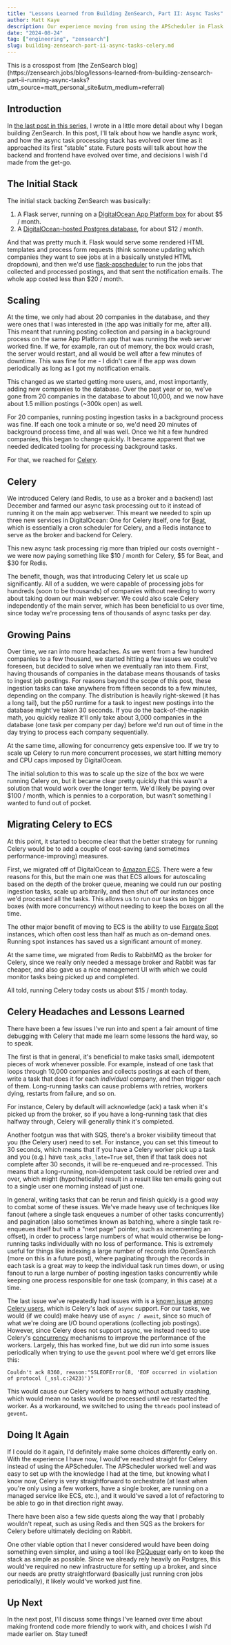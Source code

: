 ```yaml
---
title: "Lessons Learned from Building ZenSearch, Part II: Async Tasks"
author: Matt Kaye
description: Our experience moving from using the APScheduler in Flask to running Celery on ECS
date: "2024-08-24"
tag: ["engineering", "zensearch"]
slug: building-zensearch-part-ii-async-tasks-celery.md
---
```



<Callout emoji="ℹ️" type="info">
  This is a crosspost from [the ZenSearch
  blog](https://zensearch.jobs/blog/lessons-learned-from-building-zensearch-part-ii-running-async-tasks?utm_source=matt_personal_site&utm_medium=referral)
</Callout>

## Introduction

In [the last post in this series](/blog/building-zensearch-part-i), I wrote in a little more detail about why I began building ZenSearch. In this post, I'll talk about how we handle async work, and how the async task processing stack has evolved over time as it approached its first "stable" state. Future posts will talk about how the backend and frontend have evolved over time, and decisions I wish I'd made from the get-go.

## The Initial Stack

The initial stack backing ZenSearch was basically:

1. A Flask server, running on a [DigitalOcean App Platform box](https://www.digitalocean.com/products/app-platform) for about $5 / month.
2. A [DigitalOcean-hosted Postgres database](https://www.digitalocean.com/products/managed-databases-postgresql), for about $12 / month.

And that was pretty much it. Flask would serve some rendered HTML templates and process form requests (think someone updating which companies they want to see jobs at in a basically unstyled HTML dropdown), and then we'd use [flask-apscheduler](https://pypi.org/project/Flask-APScheduler/) to run the jobs that collected and processed postings, and that sent the notification emails. The whole app costed less than $20 / month.

## Scaling

At the time, we only had about 20 companies in the database, and they were ones that I was interested in (the app was initially for me, after all). This meant that running posting collection and parsing in a background process on the same App Platform app that was running the web server worked fine. If we, for example, ran out of memory, the box would crash, the server would restart, and all would be well after a few minutes of downtime. This was fine for me - I didn't care if the app was down periodically as long as I got my notification emails.

This changed as we started getting more users, and, most importantly, adding new companies to the database. Over the past year or so, we've gone from 20 companies in the database to about 10,000, and we now have about 1.5 million postings (~300k open) as well.

For 20 companies, running posting ingestion tasks in a background process was fine. If each one took a minute or so, we'd need 20 minutes of background process time, and all was well. Once we hit a few hundred companies, this began to change quickly. It became apparent that we needed dedicated tooling for processing background tasks.

For that, we reached for [Celery](https://docs.celeryq.dev/en/stable/getting-started/introduction.html).

## Celery

We introduced Celery (and Redis, to use as a broker and a backend) last December and farmed our async task processing out to it instead of running it on the main app webserver. This meant we needed to spin up three new services in DigitalOcean: One for Celery itself, one for [Beat](https://docs.celeryq.dev/en/stable/userguide/periodic-tasks.html), which is essentially a cron scheduler for Celery, and a Redis instance to serve as the broker and backend for Celery.

This new async task processing rig more than tripled our costs overnight - we were now paying something like $10 / month for Celery, $5 for Beat, and $30 for Redis.

The benefit, though, was that introducing Celery let us scale up significantly. All of a sudden, we were capable of processing jobs for hundreds (soon to be thousands) of companies without needing to worry about taking down our main webserver. We could also scale Celery independently of the main server, which has been beneficial to us over time, since today we're processing tens of thousands of async tasks per day.

## Growing Pains

Over time, we ran into more headaches. As we went from a few hundred companies to a few thousand, we started hitting a few issues we could've foreseen, but decided to solve when we eventually ran into them. First, having thousands of companies in the database means thousands of tasks to ingest job postings. For reasons beyond the scope of this post, these ingestion tasks can take anywhere from fifteen seconds to a few minutes, depending on the company. The distribution is heavily right-skewed (it has a long tail), but the p50 runtime for a task to ingest new postings into the database might've taken 30 seconds. If you do the back-of-the-napkin math, you quickly realize it'll only take about 3,000 companies in the database (one task per company per day) before we'd run out of time in the day trying to process each company sequentially.

At the same time, allowing for concurrency gets expensive too. If we try to scale up Celery to run more concurrent processes, we start hitting memory and CPU caps imposed by DigitalOcean.

The initial solution to this was to scale up the size of the box we were running Celery on, but it became clear pretty quickly that this wasn't a solution that would work over the longer term. We'd likely be paying over $100 / month, which is pennies to a corporation, but wasn't something I wanted to fund out of pocket.

## Migrating Celery to ECS

At this point, it started to become clear that the better strategy for running Celery would be to add a couple of cost-saving (and sometimes performance-improving) measures.

First, we migrated off of DigitalOcean to [Amazon ECS](https://aws.amazon.com/ecs/). There were a few reasons for this, but the main one was that ECS allows for autoscaling based on the depth of the broker queue, meaning we could run our posting ingestion tasks, scale up arbitrarily, and then shut off our instances once we'd processed all the tasks. This allows us to run our tasks on bigger boxes (with more concurrency) without needing to keep the boxes on all the time.

The other major benefit of moving to ECS is the ability to use [Fargate Spot](https://docs.aws.amazon.com/AmazonECS/latest/developerguide/fargate-capacity-providers.html) instances, which often cost less than half as much as on-demand ones. Running spot instances has saved us a significant amount of money.

At the same time, we migrated from Redis to RabbitMQ as the broker for Celery, since we really only needed a message broker and Rabbit was far cheaper, and also gave us a nice management UI with which we could monitor tasks being picked up and completed.

All told, running Celery today costs us about $15 / month today.

## Celery Headaches and Lessons Learned

There have been a few issues I've run into and spent a fair amount of time debugging with Celery that made me learn some lessons the hard way, so to speak.

The first is that in general, it's beneficial to make tasks small, idempotent pieces of work whenever possible. For example, instead of one task that loops through 10,000 companies and collects postings at each of them, write a task that does it for each _individual_ company, and then trigger each of them. Long-running tasks can cause problems with retries, workers dying, restarts from failure, and so on.

For instance, Celery by default will acknowledge (ack) a task when it's picked up from the broker, so if you have a long-running task that dies halfway through, Celery will generally think it's completed.

Another footgun was that with SQS, there's a broker visibility timeout that you (the Celery user) need to set. For instance, you can set this timeout to 30 seconds, which means that if you have a Celery worker pick up a task and you (e.g.) have `task_acks_late=True` set, then if that task does not complete after 30 seconds, it will be re-enqueued and re-processed. This means that a long-running, non-idempotent task could be retried over and over, which might (hypothetically) result in a result like ten emails going out to a single user one morning instead of just one.

In general, writing tasks that can be rerun and finish quickly is a good way to combat some of these issues. We've made heavy use of techniques like fanout (where a single task enqueues a number of other tasks concurrently) and pagination (also sometimes known as batching, where a single task re-enqueues itself but with a "next page" pointer, such as incrementing an offset), in order to process large numbers of what would otherwise be long-running tasks individually with no loss of performance. This is extremely useful for things like indexing a large number of records into OpenSearch (more on this in a future post), where paginating through the records in each task is a great way to keep the individual task run times down, or using fanout to run a large number of posting ingestion tasks concurrently while keeping one process responsible for one task (company, in this case) at a time.

The last issue we've repeatedly had issues with is a [known issue](https://docs.hatchet.run/blog/problems-with-celery) [among Celery users](https://steve.dignam.xyz/2023/05/20/many-problems-with-celery/), which is Celery's lack of `async` support. For our tasks, we would (if we could) make heavy use of `async / await`, since so much of what we're doing are I/O bound operations (collecting job postings). However, since Celery does not support async, we instead need to use Celery's [concurrency](https://docs.celeryq.dev/en/stable/userguide/workers.html#concurrency) mechanisms to improve the performance of the workers. Largely, this has worked fine, but we did run into some issues periodically when trying to use the `gevent` pool where we'd get errors like this:

`Couldn't ack 8360, reason:"SSLEOFError(8, 'EOF occurred in violation of protocol (_ssl.c:2423)')"`

This would cause our Celery workers to hang without actually crashing, which would mean no tasks would be processed until we restarted the worker. As a workaround, we switched to using the `threads` pool instead of `gevent`.

## Doing It Again

If I could do it again, I'd definitely make some choices differently early on. With the experience I have now, I would've reached straight for Celery instead of using the APScheduler. The APScheduler worked well and was easy to set up with the knowledge I had at the time, but knowing what I know now, Celery is very straightforward to orchestrate (at least when you're only using a few workers, have a single broker, are running on a managed service like ECS, etc.), and it would've saved a lot of refactoring to be able to go in that direction right away.

There have been also a few side quests along the way that I probably wouldn't repeat, such as using Redis and then SQS as the brokers for Celery before ultimately deciding on Rabbit.

One other viable option that I never considered would have been doing something even simpler, and using a tool like [PGQueuer](https://pgqueuer.readthedocs.io/en/latest/dashboard.html) early on to keep the stack as simple as possible. Since we already rely heavily on Postgres, this would've required no new infrastructure for setting up a broker, and since our needs are pretty straightforward (basically just running cron jobs periodically), it likely would've worked just fine.

## Up Next

In the next post, I'll discuss some things I've learned over time about making frontend code more friendly to work with, and choices I wish I'd made earlier on. Stay tuned!
